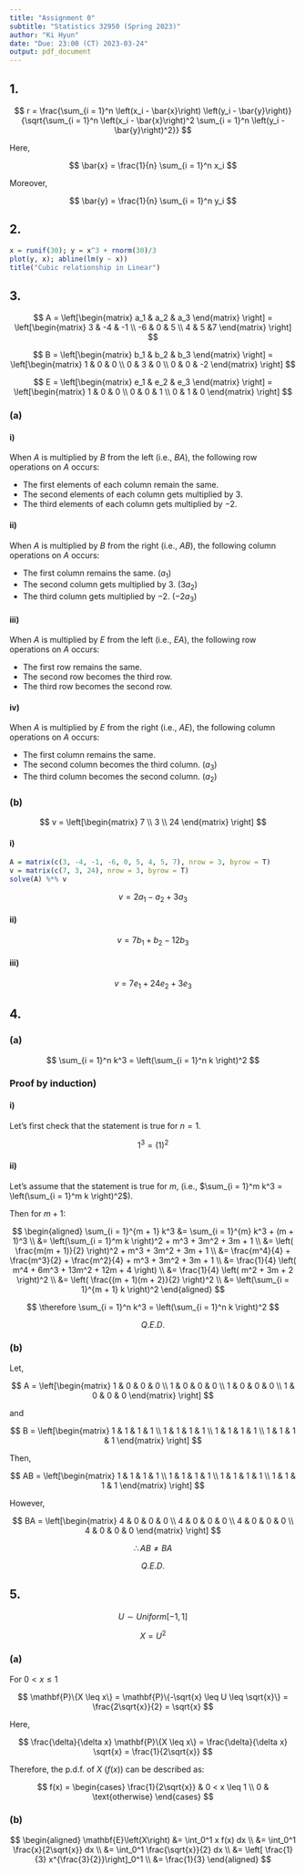 ---
title: "Assignment 0"
subtitle: "Statistics 32950 (Spring 2023)"
author: "Ki Hyun"
date: "Due: 23:00 (CT) 2023-03-24"
output: pdf_document
---

## 1.

$$
r = \frac{\sum_{i = 1}^n \left(x_i - \bar{x}\right) 
\left(y_i - \bar{y}\right)}
{\sqrt{\sum_{i = 1}^n \left(x_i - \bar{x}\right)^2
\sum_{i = 1}^n \left(y_i - \bar{y}\right)^2}}
$$

Here,

$$
\bar{x} = \frac{1}{n} \sum_{i = 1}^n x_i
$$

Moreover,

$$
\bar{y} = \frac{1}{n} \sum_{i = 1}^n y_i
$$

\newpage

## 2.

```{r q2}
x = runif(30); y = x^3 + rnorm(30)/3
plot(y, x); abline(lm(y ~ x))
title("Cubic relationship in Linear")
```

\newpage

## 3.

$$
A = \left[\begin{matrix} a_1 & a_2 & a_3
\end{matrix} \right] =
\left[\begin{matrix} 3 & -4 & -1 \\
-6 & 0 & 5 \\
4 & 5 &7
\end{matrix} \right]
$$

$$
B = \left[\begin{matrix} b_1 & b_2 & b_3
\end{matrix} \right] =
\left[\begin{matrix} 1 & 0 & 0 \\
0 & 3 & 0 \\
0 & 0 & -2
\end{matrix} \right]
$$

$$
E = \left[\begin{matrix} e_1 & e_2 & e_3
\end{matrix} \right] =
\left[\begin{matrix} 1 & 0 & 0 \\
0 & 0 & 1 \\
0 & 1 & 0
\end{matrix} \right]
$$

### (a)

#### i)

When $A$ is multiplied by $B$ from the left (i.e., $B A$), the following row
operations on $A$ occurs:

- The first elements of each column remain the same.
- The second elements of each column gets multiplied by $3$.
- The third elements of each column gets multiplied by $-2$.

#### ii)

When $A$ is multiplied by $B$ from the right (i.e., $A B$), the following column
operations on $A$ occurs:

- The first column remains the same. ($a_1$)
- The second column gets multiplied by $3$. ($3a_2$)
- The third column gets multiplied by $-2$. ($-2a_3$)

#### iii)

When $A$ is multiplied by $E$ from the left (i.e., $E A$), the following row
operations on $A$ occurs:

- The first row remains the same.
- The second row becomes the third row.
- The third row becomes the second row.

#### iv)

When $A$ is multiplied by $E$ from the right (i.e., $A E$), the following column
operations on $A$ occurs:

- The first column remains the same.
- The second column becomes the third column. ($a_3$)
- The third column becomes the second column. ($a_2$)

### (b)

$$
v = \left[\begin{matrix} 7 \\ 3 \\ 24
\end{matrix} \right]
$$

#### i)

```{r 3_b_1}
A = matrix(c(3, -4, -1, -6, 0, 5, 4, 5, 7), nrow = 3, byrow = T)
v = matrix(c(7, 3, 24), nrow = 3, byrow = T)
solve(A) %*% v
```

$$
v = 2 a_1 - a_2 + 3 a_3
$$


#### ii)

$$
v = 7 b_1 + b_2 - 12 b_3
$$

#### iii)

$$
v = 7 e_1 + 24 e_2 + 3 e_3
$$

\newpage

## 4.

### (a)

$$
\sum_{i = 1}^n k^3 = \left(\sum_{i = 1}^n k \right)^2
$$

### Proof by induction)

#### i)

Let's first check that the statement is true for $n = 1$.

$$
1^3 = (1)^2
$$

#### ii)

Let's assume that the statement is true for $m$, 
(i.e., $\sum_{i = 1}^m k^3 = \left(\sum_{i = 1}^m k \right)^2$).

Then for $m + 1$:

$$
\begin{aligned}
\sum_{i = 1}^{m + 1} k^3 &=
\sum_{i = 1}^{m} k^3 + (m + 1)^3 \\
&= \left(\sum_{i = 1}^m k \right)^2 + m^3 + 3m^2 + 3m + 1 \\
&= \left( \frac{m(m + 1)}{2} \right)^2 + m^3 + 3m^2 + 3m + 1 \\
&= \frac{m^4}{4} + \frac{m^3}{2} + \frac{m^2}{4} + m^3 + 3m^2 + 3m + 1 \\
&= \frac{1}{4} \left( m^4 + 6m^3 + 13m^2 + 12m + 4 \right) \\
&= \frac{1}{4} \left( m^2 + 3m + 2 \right)^2 \\
&= \left( \frac{(m + 1)(m + 2)}{2} \right)^2 \\
&= \left(\sum_{i = 1}^{m + 1} k \right)^2
\end{aligned}
$$

$$
\therefore
\sum_{i = 1}^n k^3 = \left(\sum_{i = 1}^n k \right)^2
$$

$$
Q.E.D.
$$

### (b)

Let,

$$
A = \left[\begin{matrix} 1 & 0 & 0 & 0 \\
1 & 0 & 0 & 0 \\
1 & 0 & 0 & 0 \\
1 & 0 & 0 & 0
\end{matrix} \right]
$$

and

$$
B = \left[\begin{matrix} 1 & 1 & 1 & 1 \\
1 & 1 & 1 & 1 \\
1 & 1 & 1 & 1 \\
1 & 1 & 1 & 1
\end{matrix} \right]
$$

Then,

$$
AB = \left[\begin{matrix} 1 & 1 & 1 & 1 \\
1 & 1 & 1 & 1 \\
1 & 1 & 1 & 1 \\
1 & 1 & 1 & 1
\end{matrix} \right]
$$

However,

$$
BA = \left[\begin{matrix} 4 & 0 & 0 & 0 \\
4 & 0 & 0 & 0 \\
4 & 0 & 0 & 0 \\
4 & 0 & 0 & 0
\end{matrix} \right]
$$

$$
\therefore
AB \neq BA
$$

$$
Q.E.D.
$$

\newpage

## 5.

$$
U \sim Uniform[-1, 1]
$$

$$
X = U^2
$$

### (a)

For $0 < x \leq 1$

$$
\mathbf{P}\{X \leq x\} =
\mathbf{P}\{-\sqrt{x} \leq U \leq \sqrt{x}\} =
\frac{2\sqrt{x}}{2} = \sqrt{x}
$$

Here,

$$
\frac{\delta}{\delta x} \mathbf{P}\{X \leq x\} =
\frac{\delta}{\delta x} \sqrt{x} =
\frac{1}{2\sqrt{x}}
$$

Therefore, the p.d.f. of $X$ ($f(x)$) can be described as:

$$
f(x) = \begin{cases}
\frac{1}{2\sqrt{x}} & 0 < x \leq 1 \\
0 & \text{otherwise}
\end{cases}
$$

### (b)

$$
\begin{aligned}
\mathbf{E}\left(X\right) &=
\int_0^1 x f(x) dx \\
&= \int_0^1 \frac{x}{2\sqrt{x}} dx \\
&= \int_0^1 \frac{\sqrt{x}}{2} dx \\
&= \left[ \frac{1}{3} x^{\frac{3}{2}}\right]_0^1 \\
&= \frac{1}{3}
\end{aligned}
$$